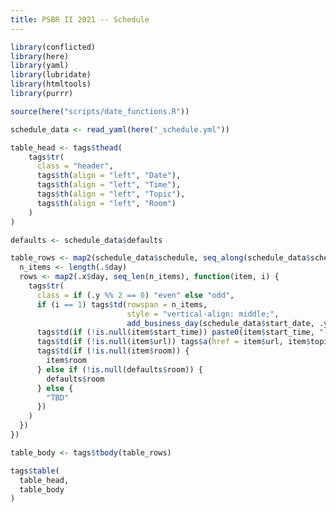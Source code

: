```yaml
---
title: PSBR II 2021 -- Schedule
---
```


```r
library(conflicted)
library(here)
library(yaml)
library(lubridate)
library(htmltools)
library(purrr)

source(here("scripts/date_functions.R"))

schedule_data <- read_yaml(here("_schedule.yml"))

table_head <- tags$thead(
    tags$tr(
      class = "header",
      tags$th(align = "left", "Date"),
      tags$th(align = "left", "Time"),
      tags$th(align = "left", "Topic"),
      tags$th(align = "left", "Room")
    )
)

defaults <- schedule_data$defaults

table_rows <- map2(schedule_data$schedule, seq_along(schedule_data$schedule), ~ {
  n_items <- length(.$day)
  rows <- map2(.x$day, seq_len(n_items), function(item, i) {
    tags$tr(
      class = if (.y %% 2 == 0) "even" else "odd",
      if (i == 1) tags$td(rowspan = n_items,
                          style = "vertical-align: middle;",
                          add_business_day(schedule_data$start_date, .y-1)),
      tags$td(if (!is.null(item$start_time)) paste0(item$start_time, "-", item$end_time), ""),
      tags$td(if (!is.null(item$url)) tags$a(href = item$url, item$topic) else item$topic),
      tags$td(if (!is.null(item$room)) {
        item$room
      } else if (!is.null(defaults$room)) {
        defaults$room
      } else {
        "TBD"
      })
    )
  })
})

table_body <- tags$tbody(table_rows)

tags$table(
  table_head,
  table_body
)
```
